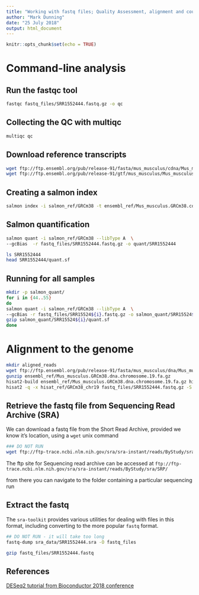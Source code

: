 ```yaml
---
title: "Working with fastq files; Quality Assessment, alignment and counting"
author: "Mark Dunning"
date: "25 July 2018"
output: html_document
---
```


```r
knitr::opts_chunk$set(echo = TRUE)
```

# Command-line analysis

## Run the fastqc tool

```bash
fastqc fastq_files/SRR1552444.fastq.gz -o qc
```


## Collecting the QC with multiqc


```bash
multiqc qc
```


## Download reference transcripts

```bash
wget ftp://ftp.ensembl.org/pub/release-91/fasta/mus_musculus/cdna/Mus_musculus.GRCm38.cdna.all.fa.gz -P ensembl_ref/
wget ftp://ftp.ensembl.org/pub/release-91/gtf/mus_musculus/Mus_musculus.GRCm38.91.chr.gtf.gz -P ensembl_ref

```

## Creating a salmon index

```bash
salmon index -i salmon_ref/GRCm38 -t ensembl_ref/Mus_musculus.GRCm38.cdna.all.fa.gz
```

## Salmon quantification

```bash
salmon quant -i salmon_ref/GRCm38 --libType A  \
--gcBias  -r fastq_files/SRR1552444.fastq.gz -o quant/SRR1552444

```

```bash
ls SRR1552444
head SRR1552444/quant.sf

```


## Running for all samples

```bash
mkdir -p salmon_quant/
for i in {44..55}
do
salmon quant -i salmon_ref/GRCm38 --libType A  \
--gcBias -r fastq_files/SRR15524${i}.fastq.gz -o salmon_quant/SRR15524${i}
gzip salmon_quant/SRR15524${i}/quant.sf
done

```


# Alignment to the genome

```bash
mkdir aligned_reads
wget ftp://ftp.ensembl.org/pub/release-91/fasta/mus_musculus/dna/Mus_musculus.GRCm38.dna.chromosome.19.fa.gz -P ensembl_ref/
gunzip ensembl_ref/Mus_musculus.GRCm38.dna.chromosome.19.fa.gz
hisat2-build ensembl_ref/Mus_musculus.GRCm38.dna.chromosome.19.fa.gz hisat_ref/GRCm38_chr19_hisat
hisat2 -q -x hisat_ref/GRCm38_chr19 fastq_files/SRR1552444.fastq.gz -S aligned_reads/SRR1552444.sam


```


## Retrieve the fastq file from Sequencing Read Archive (SRA)

We can download a fastq file from the Short Read Archive, provided we know it's location, using a `wget` unix command

```bash

### DO NOT RUN
wget ftp://ftp-trace.ncbi.nlm.nih.gov/sra/sra-instant/reads/ByStudy/sra/SRP/SRP045/SRP045534/SRR1552444/SRR1552444.sra -P sra_data/
```


The ftp site for Sequencing read archive can be accessed at `ftp://ftp-trace.ncbi.nlm.nih.gov/sra/sra-instant/reads/ByStudy/sra/SRP/`

from there you can navigate to the folder containing a particular sequencing run


## Extract the fastq

The `sra-toolkit` provides various utilities for dealing with files in this format, including converting to the more popular `fastq` format.

```bash
## DO NOT RUN - it will take too long
fastq-dump sra_data/SRR1552444.sra -O fastq_files
```

```bash
gzip fastq_files/SRR1552444.fastq
```


## References

[DESeq2 tutorial from Bioconductor 2018 conference](https://bioconductor.github.io/BiocWorkshops/rna-seq-data-analysis-with-deseq2.html)

